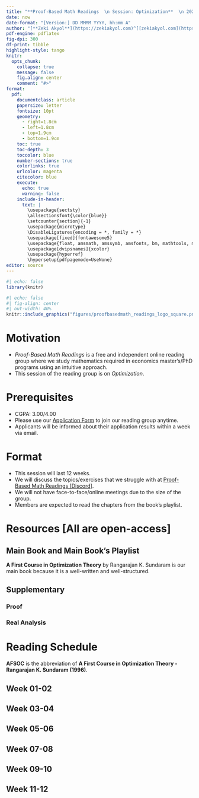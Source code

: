 ---
title: "**Proof-Based Math Readings  \n Session: Optimization**  \n 2024 Fall"
date: now
date-format: "[Version:] DD MMMM YYYY, hh:mm A"
author: "[**Zeki Akyol**](https://zekiakyol.com)^[[zekiakyol.com](https://zekiakyol.com)]  \n Department of Economics  \n Istanbul Technical University  \n [Click here for the most recent versions of the syllabuses](https://github.com/zekiakyol/proof-based-math-readings)"
pdf-engine: pdflatex
fig-dpi: 300
df-print: tibble
highlight-style: tango
knitr:
  opts_chunk: 
    collapse: true
    message: false
    fig.align: center
    comment: "#>"
format:
  pdf: 
    documentclass: article
    papersize: letter
    fontsize: 10pt
    geometry: 
      - right=1.8cm
      - left=1.8cm
      - top=1.9cm
      - bottom=1.9cm
    toc: true
    toc-depth: 3
    toccolor: blue
    number-sections: true
    colorlinks: true
    urlcolor: magenta
    citecolor: blue
    execute:
      echo: true
      warning: false
    include-in-header: 
      text: |
        \usepackage{sectsty}
        \allsectionsfont{\color{blue}}
        \setcounter{section}{-1}
        \usepackage{microtype}
        \DisableLigatures{encoding = *, family = *}
        \usepackage[fixed]{fontawesome5}
        \usepackage{float, amsmath, amssymb, amsfonts, bm, mathtools, mathastext}
        \usepackage[dvipsnames]{xcolor}
        \usepackage{hyperref}
        \hypersetup{pdfpagemode=UseNone}
editor: source
---

```{r}
#| echo: false
library(knitr)
```

```{r}
#| echo: false
#| fig-align: center
#| out-width: 40%
knitr::include_graphics("figures/proofbasedmath_readings_logo_square.png")
```

\newpage

# Motivation 

- *Proof-Based Math Readings* is a free and independent online reading group where we study mathematics required in economics master's/PhD programs using an intuitive approach.
- This session of the reading group is on *Optimization*.

# Prerequisites

- CGPA: 3.00/4.00
- Please use our [\faLink Application Form](https://docs.google.com/forms/d/e/1FAIpQLSf3OxwYuAwiDXMVTCQ_x3FTtKnHmRRkl_SXlpdfqTDty06PxQ/viewform) to join our reading group anytime.
- Applicants will be informed about their application results within a week via email.

# Format

- This session will last 12 weeks.
- We will discuss the topics/exercises that we struggle with at [\faDiscord Proof-Based Math Readings \[Discord\]](https://discord.com/).
- We will not have face-to-face/online meetings due to the size of the group.
- Members are expected to read the chapters from the book's playlist.

# Resources [All are open-access]

## Main Book and Main Book's Playlist

**A First Course in Optimization Theory** by Rangarajan K. Sundaram is our main book because it is a well-written and well-structured.

\begin{itemize}
  \item[\faBook] A First Course in Optimization Theory - Rangarajan K. Sundaram (1996)
\end{itemize}

## Supplementary

### Proof

\begin{itemize}
  \item[\faBook] \href{https://www.people.vcu.edu/~rhammack/BookOfProof/}{Book of Proof - Richard Hammack (3.3 Edition, 2022)}
  \item[\faYoutube] \href{https://www.youtube.com/@jeremy9959/playlists?view=50&sort=dd&shelf_id=5}{Book of Proof - Richard Hammack (3.3 Edition, 2022, Companion playlist by Jeremy Teitelbaum)}
  \item[\faYoutube] \href{https://www.youtube.com/playlist?list=PLVMgvCDIRy1x00m7Oo9XzEkDDACeEK_m-}{Book of Proof - Richard Hammack (3.3 Edition, 2022, Companion playlist by Michael Penn)}
  \item[\faBook] \href{https://summit.plymouth.edu/bitstream/handle/20.500.12774/381/psu-oer-024.pdf?sequence=1&isAllowed=y}{Book of Proof - Richard Hammack (3.3 Edition, 2022, Companion workbook by Justin Wright)}
\end{itemize}

### Real Analysis

\begin{itemize}
  \item[\faBook] \href{https://www.jirka.org/ra}{Basic Analysis I: Introduction to Real Analysis [Volume I] - Jiri Lebl (Version 6.0, 2023)}
  \item[\faYoutube] \href{https://www.youtube.com/playlist?list=PLUl4u3cNGP61O7HkcF7UImpM0cR_L2gSw}{Real Analysis - Casey Rodriguez (2020, Companion playlist to Basic Analysis I)}
  \item[\faYoutube] \href{https://www.youtube.com/playlist?list=PLUl4u3cNGP613ULTyHAqz04niYf722x7S}{Introduction To Metric Spaces - Paige Bright (2023)}
\end{itemize}

\newpage

# Reading Schedule

**AFSOC** is the abbreviation of **A First Course in Optimization Theory - Rangarajan K. Sundaram (1996)**.

::: {.callout-tip icon=false}
## **Week 01-02**

\begin{itemize}
  \item[\faBook] AFSOC, Appendix A: Set Theory and Logic: An Introduction
  \item[\faBook] AFSOC, Appendix B: The Real Line
  \item[\faBook] AFSOC, Appendix C: Structures on Vector Spaces
  \item[\faBook] AFSOC, Chapter 1: Mathematical Preliminaries
\end{itemize}
:::

::: {.callout-tip icon=false}
## **Week 03-04**

\begin{itemize}
  \item[\faBook] AFSOC, Chapter 2: Optimization in $\mathbb{R}^n$
\end{itemize}
:::

::: {.callout-tip icon=false}
## **Week 05-06**

\begin{itemize}
  \item[\faBook] AFSOC, Chapter 3: Existence of Solutions: The Weierstrass Theorem
  \item[\faBook] AFSOC, Chapter 4: Unconstrained Optima
\end{itemize}
:::

::: {.callout-tip icon=false}
## **Week 07-08**

\begin{itemize}
  \item[\faBook] AFSOC, Chapter 5: Equality Constraints and the Theorem of Lagrange
  \item[\faBook] AFSOC, Chapter 6: Inequality Constraints and the Theorem of Kuhn and Tucker
\end{itemize}
:::

::: {.callout-tip icon=false}
## **Week 09-10**

\begin{itemize}
  \item[\faBook] AFSOC, Chapter 7: Convex Structures in Optimization Theory
  \item[\faBook] AFSOC, Chapter 8: Quasi-Convexity and Optimization
\end{itemize}
:::

::: {.callout-tip icon=false}
## **Week 11-12**

\begin{itemize}
  \item[\faBook] AFSOC, Chapter 11: Finite-Horizon Dynamic Programming
  \item[\faBook] AFSOC, Chapter 12: Stationary Discounted Dynamic Programming
\end{itemize}
:::